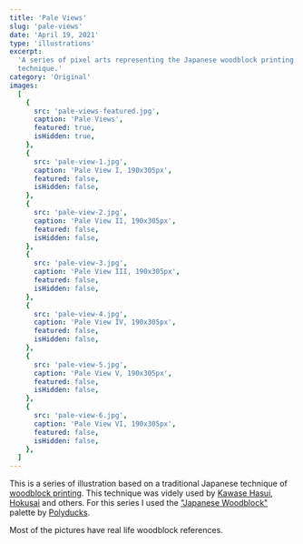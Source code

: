 ```yaml
---
title: 'Pale Views'
slug: 'pale-views'
date: 'April 19, 2021'
type: 'illustrations'
excerpt:
  'A series of pixel arts representing the Japanese woodblock printing
  technique.'
category: 'Original'
images:
  [
    {
      src: 'pale-views-featured.jpg',
      caption: 'Pale Views',
      featured: true,
      isHidden: true,
    },
    {
      src: 'pale-view-1.jpg',
      caption: 'Pale View I, 190x305px',
      featured: false,
      isHidden: false,
    },
    {
      src: 'pale-view-2.jpg',
      caption: 'Pale View II, 190x305px',
      featured: false,
      isHidden: false,
    },
    {
      src: 'pale-view-3.jpg',
      caption: 'Pale View III, 190x305px',
      featured: false,
      isHidden: false,
    },
    {
      src: 'pale-view-4.jpg',
      caption: 'Pale View IV, 190x305px',
      featured: false,
      isHidden: false,
    },
    {
      src: 'pale-view-5.jpg',
      caption: 'Pale View V, 190x305px',
      featured: false,
      isHidden: false,
    },
    {
      src: 'pale-view-6.jpg',
      caption: 'Pale View VI, 190x305px',
      featured: false,
      isHidden: false,
    },
  ]
---
```


This is a series of illustration based on a traditional Japanese technique of
[woodblock printing](https://en.wikipedia.org/wiki/Woodblock_printing_in_Japan).
This technique was videly used by
[Kawase Hasui](https://en.wikipedia.org/wiki/Hasui_Kawase),
[Hokusai](https://en.wikipedia.org/wiki/Hokusai) and others. For this series I
used the
["Japanese Woodblock"](https://lospec.com/palette-list/japanese-woodblock)
palette by [Polyducks](https://polyducks.co.uk/).

<SpacerParagraph />

Most of the pictures have real life woodblock references.
